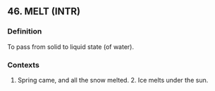 ## 46. MELT (INTR)
### Definition
To pass from solid to liquid state (of water).

### Contexts
1. Spring came, and all the snow melted. 2. Ice melts under the sun.

